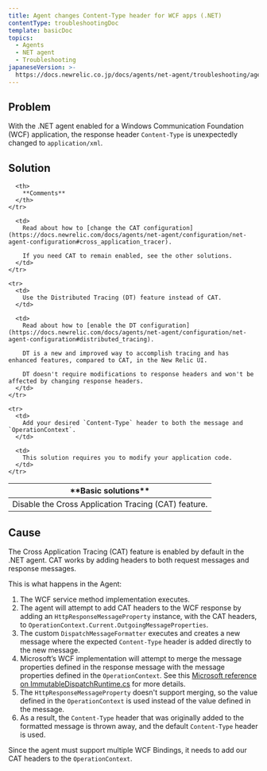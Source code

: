 ```yaml
---
title: Agent changes Content-Type header for WCF apps (.NET)
contentType: troubleshootingDoc
template: basicDoc
topics:
  - Agents
  - NET agent
  - Troubleshooting
japaneseVersion: >-
  https://docs.newrelic.co.jp/docs/agents/net-agent/troubleshooting/agent-changes-content-type-header-wcf-apps-net
---
```


## Problem

With the .NET agent enabled for a Windows Communication Foundation (WCF) application, the response header `Content-Type` is unexpectedly changed to `application/xml`.

## Solution

<Table>
  <thead>
    <tr>
      <th>
        **Basic solutions**
      </th>

      <th>
        **Comments**
      </th>
    </tr>
  </thead>

  <tbody>
    <tr>
      <td>
        Disable the Cross Application Tracing (CAT) feature.
      </td>

      <td>
        Read about how to [change the CAT configuration](https://docs.newrelic.com/docs/agents/net-agent/configuration/net-agent-configuration#cross_application_tracer).

        If you need CAT to remain enabled, see the other solutions.
      </td>
    </tr>

    <tr>
      <td>
        Use the Distributed Tracing (DT) feature instead of CAT.
      </td>

      <td>
        Read about how to [enable the DT configuration](https://docs.newrelic.com/docs/agents/net-agent/configuration/net-agent-configuration#distributed_tracing).

        DT is a new and improved way to accomplish tracing and has enhanced features, compared to CAT, in the New Relic UI.

        DT doesn't require modifications to response headers and won't be affected by changing response headers.
      </td>
    </tr>

    <tr>
      <td>
        Add your desired `Content-Type` header to both the message and `OperationContext`.
      </td>

      <td>
        This solution requires you to modify your application code.
      </td>
    </tr>
  </tbody>
</Table>

## Cause

The Cross Application Tracing (CAT) feature is enabled by default in the .NET agent. CAT works by adding headers to both request messages and response messages.

This is what happens in the Agent:

1. The WCF service method implementation executes.
2. The agent will attempt to add CAT headers to the WCF response by adding an `HttpResponseMessageProperty` instance, with the CAT headers, to `OperationContext.Current.OutgoingMessageProperties`.
3. The custom `DispatchMessageFormatter` executes and creates a new message where the expected `Content-Type` header is added directly to the new message.
4. Microsoft’s WCF implementation will attempt to merge the message properties defined in the response message with the message properties defined in the `OperationContext`. See this [Microsoft reference on ImmutableDispatchRuntime.cs](https://referencesource.microsoft.com/#System.ServiceModel/System/ServiceModel/Dispatcher/ImmutableDispatchRuntime.cs,725) for more details.
5. The `HttpResponseMessageProperty` doesn't support merging, so the value defined in the `OperationContext` is used instead of the value defined in the message.
6. As a result, the `Content-Type` header that was originally added to the formatted message is thrown away, and the default `Content-Type` header is used.

Since the agent must support multiple WCF Bindings, it needs to add our CAT headers to the `OperationContext`.
